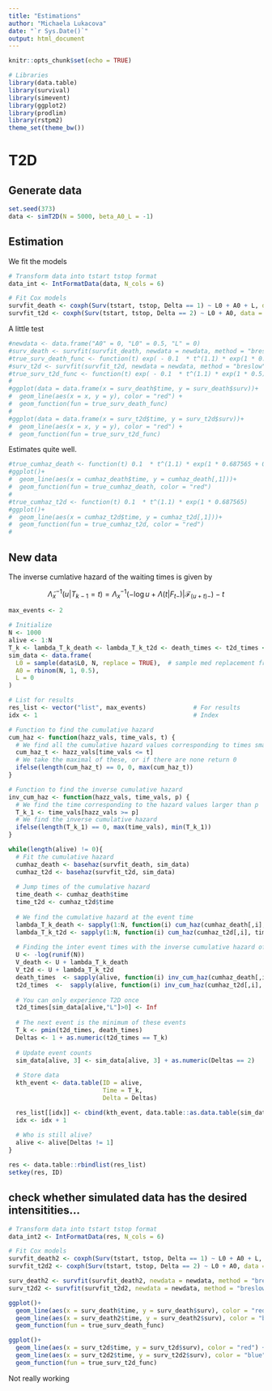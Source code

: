 ```yaml
---
title: "Estimations"
author: "Michaela Lukacova"
date: "`r Sys.Date()`"
output: html_document
---
```


```r
knitr::opts_chunk$set(echo = TRUE)
```

```r
# Libraries
library(data.table)
library(survival)
library(simevent)
library(ggplot2)
library(prodlim)
library(rstpm2)
theme_set(theme_bw())
```

# T2D

## Generate data

```r
set.seed(373)
data <- simT2D(N = 5000, beta_A0_L = -1)
```

## Estimation

We fit the models

```r
# Transform data into tstart tstop format
data_int <- IntFormatData(data, N_cols = 6)

# Fit Cox models
survfit_death <- coxph(Surv(tstart, tstop, Delta == 1) ~ L0 + A0 + L, data = data_int)
survfit_t2d <- coxph(Surv(tstart, tstop, Delta == 2) ~ L0 + A0, data = data_int[L == 0])
```

A little test

```r
#newdata <- data.frame("A0" = 0, "L0" = 0.5, "L" = 0)
#surv_death <- survfit(survfit_death, newdata = newdata, method = "breslow")
#true_surv_death_func <- function(t) exp( - 0.1  * t^(1.1) * exp(1 * 0.5 + 0 * (-1) + 0 * 1))
#surv_t2d <- survfit(survfit_t2d, newdata = newdata, method = "breslow")
#true_surv_t2d_func <- function(t) exp( - 0.1  * t^(1.1) * exp(1 * 0.5))
#
#ggplot(data = data.frame(x = surv_death$time, y = surv_death$surv))+
#  geom_line(aes(x = x, y = y), color = "red") +
#  geom_function(fun = true_surv_death_func)
#
#ggplot(data = data.frame(x = surv_t2d$time, y = surv_t2d$surv))+
#  geom_line(aes(x = x, y = y), color = "red") +
#  geom_function(fun = true_surv_t2d_func)
```

Estimates quite well. 

```r
#true_cumhaz_death <- function(t) 0.1  * t^(1.1) * exp(1 * 0.687565 + 0 * (-1) + 0 * 1)
#ggplot()+
#  geom_line(aes(x = cumhaz_death$time, y = cumhaz_death[,1]))+
#  geom_function(fun = true_cumhaz_death, color = "red")
#
#true_cumhaz_t2d <- function(t) 0.1  * t^(1.1) * exp(1 * 0.687565)
#ggplot()+
#  geom_line(aes(x = cumhaz_t2d$time, y = cumhaz_t2d[,1]))+
#  geom_function(fun = true_cumhaz_t2d, color = "red")
#
```


## New data

The inverse cumlative hazard of the waiting times is given by

$$\tilde{\Lambda}^{-1}_x(u |T_{k-1} = t) = \Lambda^{-1}_x(-\log u + \Lambda(t|F_{t-})|\mathcal{F}_{(u+t)-}) - t$$

```r
max_events <- 2

# Initialize
N <- 1000
alive <- 1:N
T_k <- lambda_T_k_death <- lambda_T_k_t2d <- death_times <- t2d_times <- rep(0, N)
sim_data <- data.frame(
  L0 = sample(data$L0, N, replace = TRUE),  # sample med replacement fra gammel data
  A0 = rbinom(N, 1, 0.5),
  L = 0
)

# List for results
res_list <- vector("list", max_events)             # For results
idx <- 1                                           # Index

# Function to find the cumulative hazard 
cum_haz <- function(hazz_vals, time_vals, t) {
  # We find all the cumulative hazard values corresponding to times smaller than t
  cum_haz_t <- hazz_vals[time_vals <= t]
  # We take the maximal of these, or if there are none return 0
  ifelse(length(cum_haz_t) == 0, 0, max(cum_haz_t))
}

# Function to find the inverse cumulative hazard
inv_cum_haz <- function(hazz_vals, time_vals, p) {
  # We find the time corresponding to the hazard values larger than p
  T_k_1 <- time_vals[hazz_vals >= p]
  # We find the inverse cumulative hazard
  ifelse(length(T_k_1) == 0, max(time_vals), min(T_k_1))
}

while(length(alive) != 0){
  # Fit the cumulative hazard
  cumhaz_death <- basehaz(survfit_death, sim_data)
  cumhaz_t2d <- basehaz(survfit_t2d, sim_data)        
  
  # Jump times of the cumulative hazard
  time_death <- cumhaz_death$time
  time_t2d <- cumhaz_t2d$time
  
  # We find the cumulative hazard at the event time
  lambda_T_k_death <- sapply(1:N, function(i) cum_haz(cumhaz_death[,i], time_death, death_times[i]))
  lambda_T_k_t2d <- sapply(1:N, function(i) cum_haz(cumhaz_t2d[,i], time_t2d, t2d_times[i]))
  
  # Finding the inter event times with the inverse cumulative hazard of the waiting times
  U <- -log(runif(N))
  V_death <- U + lambda_T_k_death
  V_t2d <- U + lambda_T_k_t2d
  death_times  <- sapply(alive, function(i) inv_cum_haz(cumhaz_death[,i], time_death, V_death[i])) 
  t2d_times  <-  sapply(alive, function(i) inv_cum_haz(cumhaz_t2d[,i], time_t2d, V_t2d[i]))
  
  # You can only experience T2D once
  t2d_times[sim_data[alive,"L"]>0] <- Inf
  
  # The next event is the minimum of these events
  T_k <- pmin(t2d_times, death_times)
  Deltas <- 1 + as.numeric(t2d_times == T_k)
  
  # Update event counts
  sim_data[alive, 3] <- sim_data[alive, 3] + as.numeric(Deltas == 2)
  
  # Store data
  kth_event <- data.table(ID = alive,
                          Time = T_k,
                          Delta = Deltas)

  res_list[[idx]] <- cbind(kth_event, data.table::as.data.table(sim_data[alive, , drop = FALSE]))
  idx <- idx + 1
  
  # Who is still alive?
  alive <- alive[Deltas != 1]
}

res <- data.table::rbindlist(res_list)
setkey(res, ID)
```


## check whether simulated data has the desired intensitities...

```r
# Transform data into tstart tstop format
data_int2 <- IntFormatData(res, N_cols = 6)

# Fit Cox models
survfit_death2 <- coxph(Surv(tstart, tstop, Delta == 1) ~ L0 + A0 + L, data = data_int2)
survfit_t2d2 <- coxph(Surv(tstart, tstop, Delta == 2) ~ L0 + A0, data = data_int2[L == 0])

surv_death2 <- survfit(survfit_death2, newdata = newdata, method = "breslow")
surv_t2d2 <- survfit(survfit_t2d2, newdata = newdata, method = "breslow")

ggplot()+
  geom_line(aes(x = surv_death$time, y = surv_death$surv), color = "red") +
  geom_line(aes(x = surv_death2$time, y = surv_death2$surv), color = "blue") +
  geom_function(fun = true_surv_death_func)

ggplot()+
  geom_line(aes(x = surv_t2d$time, y = surv_t2d$surv), color = "red") +
  geom_line(aes(x = surv_t2d2$time, y = surv_t2d2$surv), color = "blue") +
  geom_function(fun = true_surv_t2d_func)
```
Not really working


